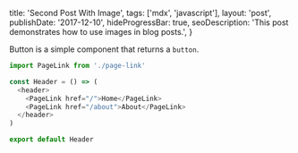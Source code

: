   title: 'Second Post With Image',
  tags: ['mdx', 'javascript'],
  layout: 'post',
  publishDate: '2017-12-10',
  hideProgressBar: true,
  seoDescription: 'This post demonstrates how to use images in blog posts.',
}

Button is a simple component that returns a `button`.

```js
import PageLink from './page-link'

const Header = () => (
  <header>
    <PageLink href="/">Home</PageLink>
    <PageLink href="/about">About</PageLink>
  </header>
)

export default Header
```
